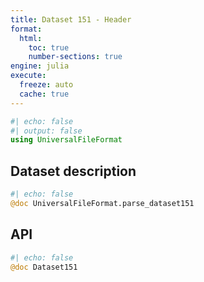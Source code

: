 ```yaml
---
title: Dataset 151 - Header
format:
  html:
    toc: true
    number-sections: true
engine: julia
execute:
  freeze: auto
  cache: true
---
```


```julia
#| echo: false
#| output: false
using UniversalFileFormat
```

## Dataset description

```julia
#| echo: false
@doc UniversalFileFormat.parse_dataset151
```

## API

::: {.api}
```julia
#| echo: false
@doc Dataset151
```
:::

